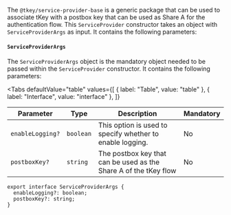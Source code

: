 
The `@tkey/service-provider-base` is a generic package that can be used to associate tKey with a postbox key that can be used as Share A for the
authentication flow. This `ServiceProvider` constructor takes an object with `ServiceProviderArgs` as input. It contains the following parameters:

#### `ServiceProviderArgs`

The `ServiceProviderArgs` object is the mandatory object needed to be passed within the `ServiceProvider` constructor. It contains the following
parameters:

<Tabs
  defaultValue="table"
  values={[
    { label: "Table", value: "table" },
    { label: "Interface", value: "interface" },
  ]}
>

<TabItem value="table">

| Parameter        | Type      | Description                                                      | Mandatory |
| ---------------- | --------- | ---------------------------------------------------------------- | --------- |
| `enableLogging?` | `boolean` | This option is used to specify whether to enable logging.        | No        |
| `postboxKey?`    | `string`  | The postbox key that can be used as the Share A of the tKey flow | No        |

</TabItem>

<TabItem value="interface">

```tsx
export interface ServiceProviderArgs {
  enableLogging?: boolean;
  postboxKey?: string;
}
```

</TabItem>

</Tabs>
